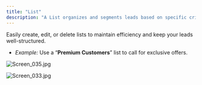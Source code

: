 ```yaml
---
title: "List"
description: "A List organizes and segments leads based on specific criteria like demographics, behavior, or interactions. This ensures targeted communication and streamlined lead management."
---
```


Easily create, edit, or delete lists to maintain efficiency and keep your leads well-structured.

- _Example:_ Use a “**Premium Customers**” list to call for exclusive offers.

![Screen_035.jpg](/images/Screen_035.jpg)

![Screen_033.jpg](/images/Screen_033.jpg)